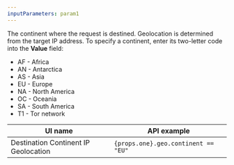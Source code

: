 ```yaml
---
inputParameters: param1
---
```



The continent where the request is destined. Geolocation is determined from the target IP address. To specify a continent, enter its two-letter code into the **Value** field:

- AF - Africa
- AN - Antarctica
- AS - Asia
- EU - Europe
- NA - North America
- OC - Oceania
- SA - South America
- T1 - Tor network

| UI name                              | API example                                    |
| ------------------------------------ | ---------------------------------------------- |
| Destination Continent IP Geolocation | <code>{props.one}.geo.continent == "EU"</code> |
